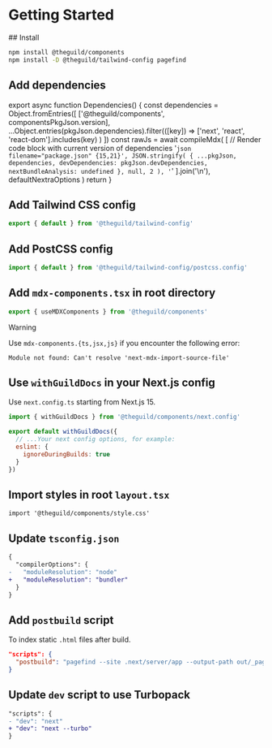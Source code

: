 
# Getting Started

<Steps>
## Install

```sh npm2yarn
npm install @theguild/components
npm install -D @theguild/tailwind-config pagefind
```

## Add dependencies

export async function Dependencies() {
  const dependencies = Object.fromEntries([
    ['@theguild/components', componentsPkgJson.version],
    ...Object.entries(pkgJson.dependencies).filter(([key]) =>
      ['next', 'react', 'react-dom'].includes(key)
    )
  ])
  const rawJs = await compileMdx(
    [
      // Render code block with current version of dependencies
      '```json filename="package.json" {15,21}',
      JSON.stringify(
        {
          ...pkgJson,
          dependencies,
          devDependencies: pkgJson.devDependencies,
          nextBundleAnalysis: undefined
        },
        null,
        2
      ),
      '```'
    ].join('\n'),
    defaultNextraOptions
  )
  return <MDXRemote compiledSource={rawJs} />
}

<Dependencies />

## Add Tailwind CSS config

```ts filename="tailwind.config.ts"
export { default } from '@theguild/tailwind-config'
```

## Add PostCSS config

```js filename="postcss.config.js"
import { default } from '@theguild/tailwind-config/postcss.config'
```

## Add `mdx-components.tsx` in root directory

```ts filename="mdx-components.tsx"
export { useMDXComponents } from '@theguild/components'
```

> [!WARNING]
>
> Use `mdx-components.{ts,jsx,js}` if you encounter the following error:
>
> ```
> Module not found: Can't resolve 'next-mdx-import-source-file'
> ```

## Use `withGuildDocs` in your Next.js config

Use `next.config.ts` starting from Next.js 15.

```js filename="next.config.ts" /withGuildDocs/
import { withGuildDocs } from '@theguild/components/next.config'

export default withGuildDocs({
  // ...Your next config options, for example:
  eslint: {
    ignoreDuringBuilds: true
  }
})
```

## Import styles in root `layout.tsx`

```tsx filename="src/pages/_app.tsx" {3}
import '@theguild/components/style.css'
```

## Update `tsconfig.json`

```diff filename="tsconfig.json"
{
  "compilerOptions": {
-   "moduleResolution": "node"
+   "moduleResolution": "bundler"
  }
}
```

## Add `postbuild` script

To index static `.html` files after build.

```json filename="package.json"
"scripts": {
  "postbuild": "pagefind --site .next/server/app --output-path out/_pagefind"
}
```

## Update `dev` script to use Turbopack

```diff filename="package.json"
"scripts": {
- "dev": "next"
+ "dev": "next --turbo"
}
```

</Steps>
